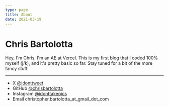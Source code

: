 ```yaml
---
type: page
title: About
date: 2021-03-19
---
```


# Chris Bartolotta

Hey, I'm Chris. I'm an AE at Vercel. This is my first blog that I coded 100% myself (j/k), and it's pretty basic so far. Stay tuned for a bit of the more fancy stuff. 

---

- X [@idonttweet](https://x.com/)
- GitHub [@chrisbartolotta](https://github.com/chrisbartolotta)
- Instagram [@idonttakepics](https://instagram.com/)
- Email christopher.bartolotta_at_gmail_dot_com
